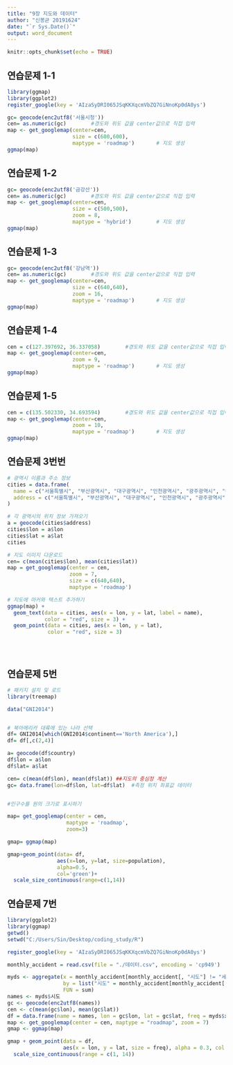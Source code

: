 ```yaml
---
title: "9장 지도와 데이터"
author: "신봉균 20191624"
date: "`r Sys.Date()`"
output: word_document
---
```


```r
knitr::opts_chunk$set(echo = TRUE)
```

## 연습문제 1-1

```r
library(ggmap)
library(ggplot2)
register_google(key = 'AIzaSyDRI065JSqKKXqcmVbZQ7GiNnoKp0dA0ys')

gc= geocode(enc2utf8('서울시청'))
cen= as.numeric(gc)        #경도와 위도 값을 center값으로 직접 입력
map <- get_googlemap(center=cen,
                     size = c(600,600),
                     maptype = 'roadmap') 		# 지도 생성
ggmap(map) 

```

## 연습문제 1-2

```r
gc= geocode(enc2utf8('금강산'))
cen= as.numeric(gc)        #경도와 위도 값을 center값으로 직접 입력
map <- get_googlemap(center=cen,
                     size = c(500,500),
                     zoom = 8,
                     maptype = 'hybrid') 		# 지도 생성
ggmap(map) 
```
## 연습문제 1-3

```r
gc= geocode(enc2utf8('강남역'))
cen= as.numeric(gc)        #경도와 위도 값을 center값으로 직접 입력
map <- get_googlemap(center=cen,
                     size = c(640,640),
                     zoom = 16,
                     maptype = 'roadmap') 		# 지도 생성
ggmap(map) 
```

## 연습문제 1-4
```r
cen = c(127.397692, 36.337058)        #경도와 위도 값을 center값으로 직접 입력
map <- get_googlemap(center=cen,
                     zoom = 9,
                     maptype = 'roadmap') 		# 지도 생성
ggmap(map) 
```

## 연습문제 1-5

```r
cen = c(135.502330, 34.693594)        #경도와 위도 값을 center값으로 직접 입력
map <- get_googlemap(center=cen,
                     zoom = 10,
                     maptype = 'roadmap') 		# 지도 생성
ggmap(map) 
```
## 연습문제 3번번
```r

# 광역시 이름과 주소 정보
cities = data.frame(
  name = c("서울특별시", "부산광역시", "대구광역시", "인천광역시", "광주광역시", "대전광역시", "울산광역시"),
  address = c("서울특별시", "부산광역시", "대구광역시", "인천광역시", "광주광역시", "대전광역시", "울산광역시")
)

# 각 광역시의 위치 정보 가져오기
a = geocode(cities$address)
cities$lon = a$lon
cities$lat = a$lat
cities

# 지도 이미지 다운로드
cen= c(mean(cities$lon), mean(cities$lat))
map = get_googlemap(center = cen,
                    zoom = 7,
                    size = c(640,640),
                    maptype = 'roadmap')

# 지도에 마커와 텍스트 추가하기
ggmap(map) +
  geom_text(data = cities, aes(x = lon, y = lat, label = name),
            color = "red", size = 3) +
  geom_point(data = cities, aes(x = lon, y = lat),
             color = "red", size = 3)





```

## 연습문제 5번

```r
# 패키지 설치 및 로드
library(treemap)

data("GNI2014")


# 북아메리카 대륙에 있는 나라 선택
df= GNI2014[which(GNI2014$continent=='North America'),]
df= df[,c(2,4)]

a= geocode(df$country)
df$lon = a$lon
df$lat= a$lat

cen= c(mean(df$lon), mean(df$lat)) ##지도의 중심정 계산
gc= data.frame(lon=df$lon, lat=df$lat)  #측정 위치 좌표값 데이터


#인구수를 원의 크기로 표시하기

map= get_googlemap(center = cen,           
                   maptype = 'roadmap',
                   zoom=3)

gmap= ggmap(map)

gmap+geom_point(data= df,
                aes(x=lon, y=lat, size=population),
                alpha=0.5,
                col='green')+
  scale_size_continuous(range=c(1,14))

```


## 연습문제 7번

```r
library(ggplot2)
library(ggmap)
getwd()
setwd("C:/Users/Sin/Desktop/coding_study/R")

register_google(key = 'AIzaSyDRI065JSqKKXqcmVbZQ7GiNnoKp0dA0ys')

monthly_accident = read.csv(file = "./데이터.csv", encoding = 'cp949')

myds <- aggregate(x = monthly_accident[monthly_accident[, "시도"] != "세종", "사망자수"],
                  by = list("시도" = monthly_accident[monthly_accident[, "시도"] != "세종",]$시도), 
                  FUN = sum)
names <- myds$시도
gc <- geocode(enc2utf8(names))
cen <- c(mean(gc$lon), mean(gc$lat))
df = data.frame(name = names, lon = gc$lon, lat = gc$lat, freq = myds$x)
map <- get_googlemap(center = cen, maptype = "roadmap", zoom = 7)
gmap <- ggmap(map)

gmap + geom_point(data = df, 
                  aes(x = lon, y = lat, size = freq), alpha = 0.3, col = "black") +
  scale_size_continuous(range = c(1, 14)) 


```































